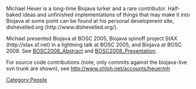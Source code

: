 Michael Heuer is a long-time Biojava lurker and a rare contributor. Half-baked ideas and unfinished implementations of things that may make it into Biojava at some point can be found at his personal development site, dishevelled.org (http://www.dishevelled.org/).

Michael presented Biojava at BOSC 2005, Biojava spinoff project StAX (http://stax.sf.net) in a lightning talk at BOSC 2005, and Biojava at BOSC 2008.  See [[BOSC2008_Abstract]] and [[BOSC2008_Presentation]].

For source code contributions (note, only commits against the biojava-live svn trunk are shown), see http://www.ohloh.net/accounts/heuermh
[[Category:People]]